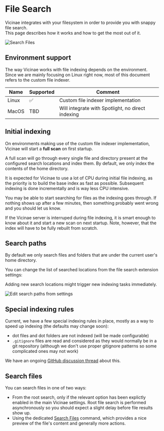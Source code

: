 # File Search

Vicinae integrates with your filesystem in order to provide you with snappy file search. <br/>This page describes how it works and how to get the most out of it.

![Search Files](/search-files.webp)

## Environment support

The way Vicinae works with file indexing depends on the environment. Since we are mainly focusing on Linux right now, most of this document refers to the custom file indexer.

| Name | Supported | Comment |
|------|-----------|---------|
| Linux | ✅ | Custom file indexer implementation |
| MacOS | TBD | Will integrate with Spotlight, no direct indexing |

## Initial indexing

On environments making use of the custom file indexer implementation, Vicinae will start a **full scan** on first startup.

A full scan will go through every single file and directory present at the configured search locations and index them. By default, we only index the contents of the home directory.

<Warning>
It is expected for Vicinae to use a lot of CPU during initial file indexing, as the priority is to build the base index as fast as possible.
Subsequent indexing is done incrementally and is way less CPU intensive.
</Warning>

You may be able to start searching for files as the indexing goes through. If nothing shows up after a few minutes, then something probably went wrong and you should let us know.

<Note>
If the Vicinae server is interruped during file indexing, it is smart enough to know about it and start a new scan on next startup. Note, however, that the index will have to be fully rebuilt from scratch.
</Note>

## Search paths

By default we only search files and folders that are under the current user's home directory.

You can change the list of searched locations from the file search extension settings:

<Note>
Adding new search locations might trigger new indexing tasks immediately.
</Note>

![Edit search paths from settings](/search-locations.webp)

## Special indexing rules

Current, we have a few special indexing rules in place, mostly as a way to speed up indexing (the defaults may change soon):

- dot files and dot folders are not indexed (will be made configurable)
- `.gitignore` files are read and considered as they would normally be in a git repository (although we don't use proper gitignore patterns so some complicated ones may not work)

We have an ongoing [GitHub discussion thread](https://github.com/vicinaehq/vicinae/discussions/190) about this.

## Search files

You can search files in one of two ways:

- From the root search, only if the relevant option has been explictly enabled in the main Vicinae settings. Root file search is performed asynchronously so you should expect a slight delay before file results show up.
- Using the dedicated [Search Files](vicinae://extensions/vicinae/file/search) command, which provides a nice preview of the file's content and generally more actions.

